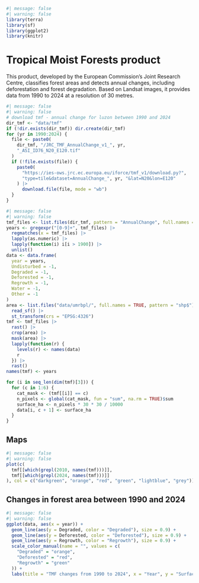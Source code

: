 ```r
#| message: false
#| warning: false
library(terra)
library(sf)
library(ggplot2)
library(knitr)
```

# Tropical Moist Forests product {.unnumbered}

This product, developed by the European Commission’s Joint Research Centre, classifies forest areas and detects annual changes, including deforestation and forest degradation. Based on Landsat images, it provides data from 1990 to 2024 at a resolution of 30 metres.

```r
#| message: false
#| warning: false
# download tmf - annual change for luzon between 1990 and 2024
dir_tmf <- "data/tmf"
if (!dir.exists(dir_tmf)) dir.create(dir_tmf)
for (yr in 1990:2024) {
  file <- paste0(
    dir_tmf, "/JRC_TMF_AnnualChange_v1_", yr,
    "_ASI_ID76_N20_E120.tif"
  )
  if (!file.exists(file)) {
    paste0(
      "https://ies-ows.jrc.ec.europa.eu/iforce/tmf_v1/download.py?",
      "type=tile&dataset=AnnualChange_", yr, "&lat=N20&lon=E120"
    ) |>
      download.file(file, mode = "wb")
  }
}
```

```r
#| message: false
#| warning: false
tmf_files <- list.files(dir_tmf, pattern = "AnnualChange", full.names = TRUE)
years <- gregexpr("[0-9]+", tmf_files) |>
  regmatches(x = tmf_files) |>
  lapply(as.numeric) |>
  lapply(function(i) i[i > 1900]) |>
  unlist()
data <- data.frame(
  year = years,
  Undisturbed = -1,
  Degraded = -1,
  Deforested = -1,
  Regrowth = -1,
  Water = -1,
  Other = -1
)
area <- list.files("data/umrbpl/", full.names = TRUE, pattern = "shp$") |>
  read_sf() |>
  st_transform(crs = "EPSG:4326")
tmf <- tmf_files |>
  rast() |>
  crop(area) |>
  mask(area) |>
  lapply(function(r) {
    levels(r) <- names(data)
    r
  }) |>
  rast()
names(tmf) <- years

for (i in seq_len(dim(tmf)[3])) {
  for (c in 1:6) {
    cat_mask <- (tmf[[i]] == c)
    n_pixels <- global(cat_mask, fun = "sum", na.rm = TRUE)$sum
    surface_ha <- n_pixels * 30 * 30 / 10000
    data[i, c + 1] <- surface_ha
  }
}
```

## Maps

```r
#| message: false
#| warning: false
plot(c(
  tmf[[which(grepl(2010, names(tmf)))]],
  tmf[[which(grepl(2024, names(tmf)))]]
), col = c("darkgreen", "orange", "red", "green", "lightblue", "grey"))
```

## Changes in forest area between 1990 and 2024

```r
#| message: false
#| warning: false
ggplot(data, aes(x = year)) +
  geom_line(aes(y = Degraded, color = "Degraded"), size = 0.9) +
  geom_line(aes(y = Deforested, color = "Deforested"), size = 0.9) +
  geom_line(aes(y = Regrowth, color = "Regrowth"), size = 0.9) +
  scale_color_manual(name = "", values = c(
    "Degraded" = "orange",
    "Deforested" = "red",
    "Regrowth" = "green"
  )) +
  labs(title = "TMF changes from 1990 to 2024", x = "Year", y = "Surface (Ha)")
```
